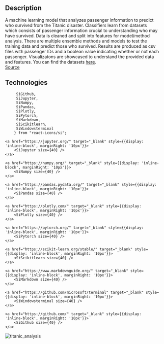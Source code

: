 ## Description
A machine learning model that analyzes passenger information to predict who survived from the Titanic disaster. Classifiers learn from datasets which consists of passenger information crucial to understanding who may have survived. Data is cleaned and split 
into features for model/method analysis. There are multiple ensemble methods and models to test the training data and predict those who survived. Results are produced as csv files with passenger IDs and a boolean value indicating whether or not each passenger. 
Visualizatons are showcased to understand the provided data and features. You can find the datasets [here](https://www.kaggle.com/c/titanic). <br/>
[Source](https://github.com/jdinh-782/titanic)


## Technologies
         SiGithub,
         SiJupyter,
         SiNumpy,
         SiPandas,
         SiPlotly,
         SiPytorch,
         SiMarkdown,
         SiScikitlearn,
         SiWindowsterminal
        } from "react-icons/si";

<div>
    <a href="https://www.python.org/" target="_blank" style={{display: 'inline-block', marginRight: '10px'}}>
        <SiPython size={40} />
    </a>

    <a href="https://jupyter.org/" target="_blank" style={{display: 'inline-block', marginRight: '10px'}}>
        <SiJupyter size={40} />
    </a>

    <a href="https://numpy.org/" target="_blank" style={{display: 'inline-block', marginRight: '10px'}}>
        <SiNumpy size={40} />
    </a>

    <a href="https://pandas.pydata.org/" target="_blank" style={{display: 'inline-block', marginRight: '10px'}}>
        <SiPandas size={40} />
    </a>

    <a href="https://plotly.com/" target="_blank" style={{display: 'inline-block', marginRight: '10px'}}>
        <SiPlotly size={40} />
    </a>

    <a href="https://pytorch.org/" target="_blank" style={{display: 'inline-block', marginRight: '10px'}}>
        <SiPytorch size={40} />
    </a>

    <a href="https://scikit-learn.org/stable/" target="_blank" style={{display: 'inline-block', marginRight: '10px'}}>
        <SiScikitlearn size={40} />
    </a>

    <a href="https://www.markdownguide.org/" target="_blank" style={{display: 'inline-block', marginRight: '10px'}}>
        <SiMarkdown size={40} />
    </a>

    <a href="https://github.com/microsoft/terminal" target="_blank" style={{display: 'inline-block', marginRight: '10px'}}>
        <SiWindowsterminal size={40} />
    </a>

    <a href="https://github.com/" target="_blank" style={{display: 'inline-block', marginRight: '10px'}}>
        <SiGithub size={40} />
    </a>
</div>




<div style={{display: 'inline-block', border: 'solid black', marginTop: '25px'}}>
    <img src="https://i.imgur.com/TOBsHaS.png" alt="titanic_analysis"/>
</div>